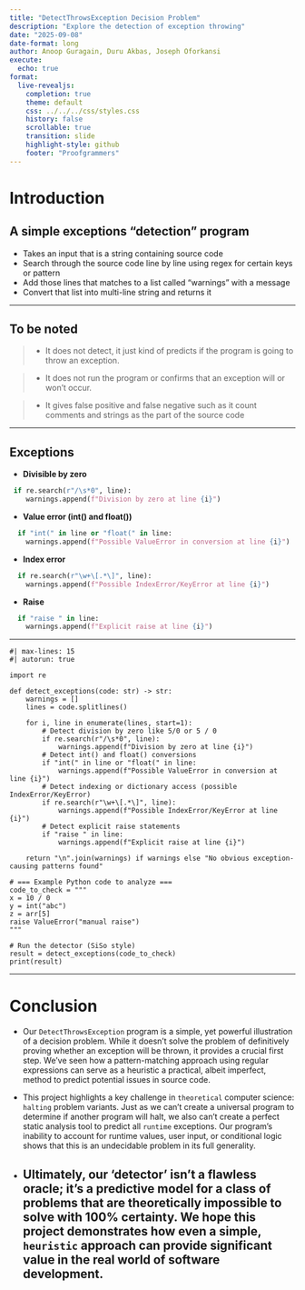 ```yaml
---
title: "DetectThrowsException Decision Problem"
description: "Explore the detection of exception throwing"
date: "2025-09-08"
date-format: long
author: Anoop Guragain, Duru Akbas, Joseph Oforkansi
execute:
  echo: true
format:
  live-revealjs:
    completion: true
    theme: default
    css: ../../../css/styles.css
    history: false
    scrollable: true
    transition: slide
    highlight-style: github
    footer: "Proofgrammers"
---
```


# Introduction

## A simple exceptions "detection" program

- Takes an input that is a string containing source code
- Search through the source code line by line using regex for certain keys or pattern
- Add those lines that matches to a list called "warnings" with a message
- Convert that list into multi-line string and returns it

---

## To be noted

> - It does not detect, it just kind of predicts if the program is going to throw an exception.

> - It does not run the program or confirms that an exception will or won't occur.

> - It gives false positive and false negative such as it count comments and strings as the part of the source code

---

## Exceptions

- **Divisible by zero**

```python
 if re.search(r"/\s*0", line):
    warnings.append(f"Division by zero at line {i}")
```

- **Value error (int() and float())**

```python
  if "int(" in line or "float(" in line:
    warnings.append(f"Possible ValueError in conversion at line {i}")
```

- **Index error**

```python
  if re.search(r"\w+\[.*\]", line):
    warnings.append(f"Possible IndexError/KeyError at line {i}")
```

- **Raise**

```python
  if "raise " in line:
    warnings.append(f"Explicit raise at line {i}")
```

---

```pyodide
#| max-lines: 15
#| autorun: true

import re

def detect_exceptions(code: str) -> str:
    warnings = []
    lines = code.splitlines()

    for i, line in enumerate(lines, start=1):
        # Detect division by zero like 5/0 or 5 / 0
        if re.search(r"/\s*0", line):
            warnings.append(f"Division by zero at line {i}")
        # Detect int() and float() conversions
        if "int(" in line or "float(" in line:
            warnings.append(f"Possible ValueError in conversion at line {i}")
        # Detect indexing or dictionary access (possible IndexError/KeyError)
        if re.search(r"\w+\[.*\]", line):
            warnings.append(f"Possible IndexError/KeyError at line {i}")
        # Detect explicit raise statements
        if "raise " in line:
            warnings.append(f"Explicit raise at line {i}")

    return "\n".join(warnings) if warnings else "No obvious exception-causing patterns found"

# === Example Python code to analyze ===
code_to_check = """
x = 10 / 0
y = int("abc")
z = arr[5]
raise ValueError("manual raise")
"""

# Run the detector (SiSo style)
result = detect_exceptions(code_to_check)
print(result)

```

---

# Conclusion

- Our `DetectThrowsException` program is a simple, yet powerful illustration of a decision problem. While it doesn't solve the problem of definitively proving whether an exception will be thrown, it provides a crucial first step. We've seen how a pattern-matching approach using regular expressions can serve as a heuristic a practical, albeit imperfect, method to predict potential issues in source code.

- This project highlights a key challenge in `theoretical` computer science: `halting` problem variants. Just as we can't create a universal program to determine if another program will halt, we also can't create a perfect static analysis tool to predict all `runtime` exceptions. Our program's inability to account for runtime values, user input, or conditional logic shows that this is an undecidable problem in its full generality.

- Ultimately, our 'detector' isn't a flawless oracle; it's a predictive model for a class of problems that are theoretically impossible to solve with 100% certainty. We hope this project demonstrates how even a simple, `heuristic` approach can provide significant value in the real world of software development.
---

